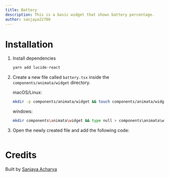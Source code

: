 ```yaml
---
title: Battery
description: This is a basic widget that shows battery percentage.
author: sanjaya22780
---
```


<ComponentPreview name="widget-battery--docs" />

# Installation

1. Install dependencies

   ```bash
   yarn add lucide-react
   ```

2. Create a new file called `battery.tsx` inside the `components/animata/widget` directory.

   macOS/Linux:

   ```bash
   mkdir -p components/animata/widget && touch components/animata/widget/battery.tsx
   ```

   windows:

   ```bash
   mkdir components\animata\widget && type null > components\animata\widget\battery.tsx
   ```

3. Open the newly created file and add the following code:

```jsx file=<rootDir>/animata/widget/battery.tsx

```

# Credits

Built by [Sanjaya Acharya](https://github.com/acharya-sanjaya)
